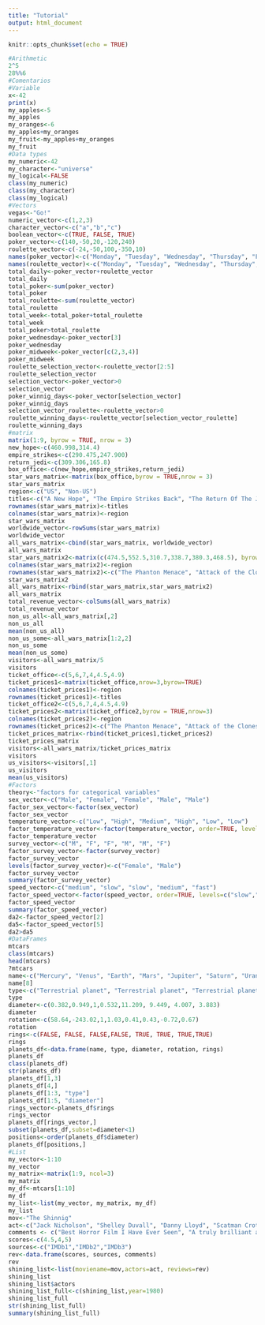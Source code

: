 ```yaml
---
title: "Tutorial"
output: html_document
---
```


```r
knitr::opts_chunk$set(echo = TRUE)

#Arithmetic
2^5
28%%6
#Comentarios
#Variable
x<-42
print(x)
my_apples<-5
my_apples
my_oranges<-6
my_apples+my_oranges
my_fruit<-my_apples+my_oranges
my_fruit
#Data types
my_numeric<-42
my_character<-"universe"
my_logical<-FALSE
class(my_numeric)
class(my_character)
class(my_logical)
#Vectors
vegas<-"Go!"
numeric_vector<-c(1,2,3)
character_vector<-c("a","b","c")
boolean_vector<-c(TRUE, FALSE, TRUE)
poker_vector<-c(140,-50,20,-120,240)
roulette_vector<-c(-24,-50,100,-350,10)
names(poker_vector)<-c("Monday", "Tuesday", "Wednesday", "Thursday", "Friday")
names(roulette_vector)<-c("Monday", "Tuesday", "Wednesday", "Thursday", "Friday")
total_daily<-poker_vector+roulette_vector
total_daily
total_poker<-sum(poker_vector)
total_poker
total_roulette<-sum(roulette_vector)
total_roulette
total_week<-total_poker+total_roulette
total_week
total_poker>total_roulette
poker_wednesday<-poker_vector[3]
poker_wednesday
poker_midweek<-poker_vector[c(2,3,4)]
poker_midweek
roulette_selection_vector<-roulette_vector[2:5]
roulette_selection_vector
selection_vector<-poker_vector>0
selection_vector
poker_winnig_days<-poker_vector[selection_vector]
poker_winnig_days
selection_vector_roulette<-roulette_vector>0
roulette_winning_days<-roulette_vector[selection_vector_roulette]
roulette_winning_days
#matrix
matrix(1:9, byrow = TRUE, nrow = 3)
new_hope<-c(460.998,314.4)
empire_strikes<-c(290.475,247.900)
return_jedi<-c(309.306,165.8)
box_office<-c(new_hope,empire_strikes,return_jedi)
star_wars_matrix<-matrix(box_office,byrow = TRUE,nrow = 3)
star_wars_matrix
region<-c("US", "Non-US")
titles<-c("A New Hope", "The Empire Strikes Back", "The Return Of The Jedi")
rownames(star_wars_matrix)<-titles
colnames(star_wars_matrix)<-region
star_wars_matrix
worldwide_vector<-rowSums(star_wars_matrix)
worldwide_vector
all_wars_matrix<-cbind(star_wars_matrix, worldwide_vector)
all_wars_matrix
star_wars_matrix2<-matrix(c(474.5,552.5,310.7,338.7,380.3,468.5), byrow=TRUE, nrow=3)
colnames(star_wars_matrix2)<-region
rownames(star_wars_matrix2)<-c("The Phanton Menace", "Attack of the Clones", "Revenge of the Sith")
star_wars_matrix2
all_wars_matrix<-rbind(star_wars_matrix,star_wars_matrix2)
all_wars_matrix
total_revenue_vector<-colSums(all_wars_matrix)
total_revenue_vector
non_us_all<-all_wars_matrix[,2]
non_us_all
mean(non_us_all)
non_us_some<-all_wars_matrix[1:2,2]
non_us_some
mean(non_us_some)
visitors<-all_wars_matrix/5
visitors
ticket_office<-c(5,6,7,4,4.5,4.9)
ticket_prices1<-matrix(ticket_office,nrow=3,byrow=TRUE)
colnames(ticket_prices1)<-region
rownames(ticket_prices1)<-titles
ticket_office2<-c(5,6,7,4,4.5,4.9)
ticket_prices2<-matrix(ticket_office2,byrow = TRUE,nrow=3)
colnames(ticket_prices2)<-region
rownames(ticket_prices2)<-c("The Phanton Menace", "Attack of the Clones", "Revenge of the Sith")
ticket_prices_matrix<-rbind(ticket_prices1,ticket_prices2)
ticket_prices_matrix
visitors<-all_wars_matrix/ticket_prices_matrix
visitors
us_visitors<-visitors[,1]
us_visitors
mean(us_visitors)
#Factors
theory<-"factors for categorical variables"
sex_vector<-c("Male", "Female", "Female", "Male", "Male")
factor_sex_vector<-factor(sex_vector)
factor_sex_vector
temperature_vector<-c("Low", "High", "Medium", "High", "Low", "Low")
factor_temperature_vector<-factor(temperature_vector, order=TRUE, levels = c("Low", "Medium", "High"))
factor_temperature_vector
survey_vector<-c("M", "F", "F", "M", "M", "F")
factor_survey_vector<-factor(survey_vector)
factor_survey_vector
levels(factor_survey_vector)<-c("Female", "Male")
factor_survey_vector
summary(factor_survey_vector)
speed_vector<-c("medium", "slow", "slow", "medium", "fast")
factor_speed_vector<-factor(speed_vector, order=TRUE, levels=c("slow","medium", "fast"))
factor_speed_vector
summary(factor_speed_vector)
da2<-factor_speed_vector[2]
da5<-factor_speed_vector[5]
da2>da5
#DataFrames
mtcars
class(mtcars)
head(mtcars)
?mtcars
name<-c("Mercury", "Venus", "Earth", "Mars", "Jupiter", "Saturn", "Uranus", "Neptune")
name[8]
type<-c("Terrestrial planet", "Terrestrial planet", "Terrestrial planet", "Terrestrial planet", "Gas giant", "Gas giant", "Gas giant", "Gas giant")
type
diameter<-c(0.382,0.949,1,0.532,11.209, 9.449, 4.007, 3.883)
diameter
rotation<-c(58.64,-243.02,1,1.03,0.41,0.43,-0.72,0.67)
rotation
rings<-c(FALSE, FALSE, FALSE,FALSE, TRUE, TRUE, TRUE,TRUE)
rings
planets_df<-data.frame(name, type, diameter, rotation, rings)
planets_df
class(planets_df)
str(planets_df)
planets_df[1,3]
planets_df[4,]
planets_df[1:3, "type"]
planets_df[1:5, "diameter"]
rings_vector<-planets_df$rings
rings_vector
planets_df[rings_vector,]
subset(planets_df,subset=diameter<1)
positions<-order(planets_df$diameter)
planets_df[positions,]
#List
my_vector<-1:10
my_vector
my_matrix<-matrix(1:9, ncol=3)
my_matrix
my_df<-mtcars[1:10]
my_df
my_list<-list(my_vector, my_matrix, my_df)
my_list
mov<-"The Shinnig"
act<-c("Jack Nicholson", "Shelley Duvall", "Danny Lloyd", "Scatman Crothers", "Barry Nelson")
comments <- c("Best Horror Film I Have Ever Seen", "A truly brilliant and scary film from Stanley Kubrick","A masterpiece of psychological horror")
scores<-c(4.5,4,5)
sources<-c("IMDb1","IMDb2","IMDb3")
rev<-data.frame(scores, sources, comments)
rev
shining_list<-list(moviename=mov,actors=act, reviews=rev)
shining_list
shining_list$actors
shining_list_full<-c(shining_list,year=1980)
shining_list_full
str(shining_list_full)
summary(shining_list_full)
```
